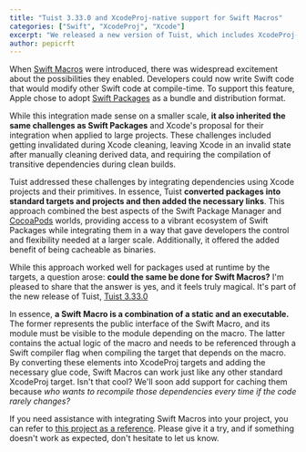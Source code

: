 ```yaml
---
title: "Tuist 3.33.0 and XcodeProj-native support for Swift Macros"
categories: ["Swift", "XcodeProj", "Xcode"]
excerpt: "We released a new version of Tuist, which includes XcodeProj-native support for Swift Macros"
author: pepicrft
---
```


When [Swift Macros](https://docs.swift.org/swift-book/documentation/the-swift-programming-language/macros/) were introduced, there was widespread excitement about the possibilities they enabled. Developers could now write Swift code that would modify other Swift code at compile-time. To support this feature, Apple chose to adopt [Swift Packages](https://developer.apple.com/documentation/xcode/swift-packages) as a bundle and distribution format.

While this integration made sense on a smaller scale, **it also inherited the same challenges as Swift Packages** and Xcode's proposal for their integration when applied to large projects. These challenges included getting invalidated during Xcode cleaning, leaving Xcode in an invalid state after manually cleaning derived data, and requiring the compilation of transitive dependencies during clean builds.

Tuist addressed these challenges by integrating dependencies using Xcode projects and their primitives. In essence, Tuist **converted packages into standard targets and projects and then added the necessary links**. This approach combined the best aspects of the Swift Package Manager and [CocoaPods](https://cocoapods.org) worlds, providing access to a vibrant ecosystem of Swift Packages while integrating them in a way that gave developers the control and flexibility needed at a larger scale. Additionally, it offered the added benefit of being cacheable as binaries.

While this approach worked well for packages used at runtime by the targets, a question arose: **could the same be done for Swift Macros?** I'm pleased to share that the answer is yes, and it feels truly magical. It's part of the new release of Tuist, [Tuist 3.33.0](https://github.com/tuist/tuist/releases/tag/3.33.0)

In essence, **a Swift Macro is a combination of a static and an executable.** The former represents the public interface of the Swift Macro, and its module must be visible to the module depending on the macro. The latter contains the actual logic of the macro and needs to be referenced through a Swift compiler flag when compiling the target that depends on the macro. By converting these elements into XcodeProj targets and adding the necessary glue code, Swift Macros can work just like any other standard XcodeProj target. Isn't that cool? We'll soon add support for caching them because *who wants to recompile those dependencies every time if the code rarely changes?*

If you need assistance with integrating Swift Macros into your project, you can refer to [this project as a reference](https://github.com/tuist/tuist/tree/main/fixtures/framework_with_native_swift_macro). Please give it a try, and if something doesn't work as expected, don't hesitate to let us know.
